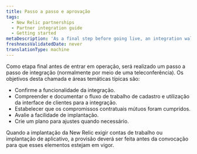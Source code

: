 ```yaml
---
title: Passo a passo e aprovação
tags:
  - New Relic partnerships
  - Partner integration guide
  - Getting started
metaDescription: 'As a final step before going live, an integration walkthrough for New Relic partners will be performed (typically via conference call).'
freshnessValidatedDate: never
translationType: machine
---
```


Como etapa final antes de entrar em operação, será realizado um passo a passo de integração (normalmente por meio de uma teleconferência). Os objetivos desta chamada e áreas temáticas típicas são:

* Confirme a funcionalidade da integração.
* Compreender e documentar o fluxo de trabalho de cadastro e utilização da interface de clientes para a integração.
* Estabelecer que os compromissos contratuais mútuos foram cumpridos.
* Avalie a facilidade de implantação.
* Crie um plano para ajustes quando necessário.

Quando a implantação da New Relic exigir contas de trabalho ou implantação de aplicativo, a provisão deverá ser feita antes da convocação para que esses elementos estejam em vigor.